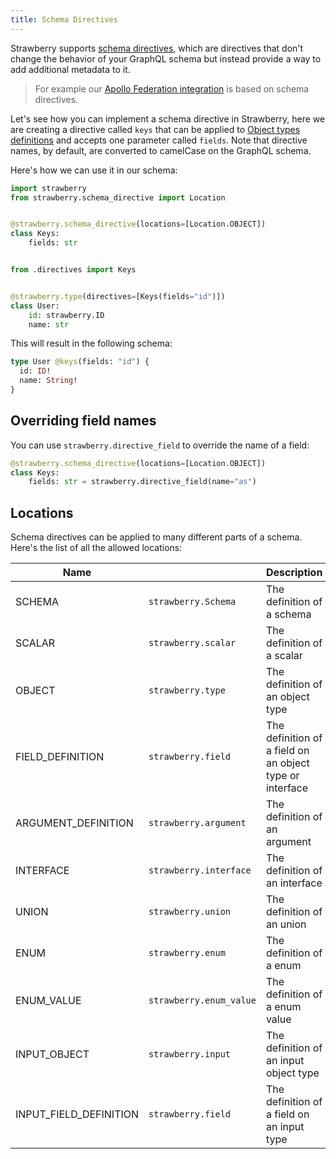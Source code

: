 ```yaml
---
title: Schema Directives
---
```



Strawberry supports
[schema directives](https://spec.graphql.org/June2018/#TypeSystemDirectiveLocation),
which are directives that don't change the behavior of your GraphQL schema but
instead provide a way to add additional metadata to it.

> For example our [Apollo Federation integration](../guides/federation) is
> based on schema directives.

Let's see how you can implement a schema directive in Strawberry, here we are
creating a directive called `keys` that can be applied to
[Object types definitions](./object-types) and accepts one parameter called
`fields`. Note that directive names, by default, are converted to camelCase on
the GraphQL schema.

Here's how we can use it in our schema:

```python
import strawberry
from strawberry.schema_directive import Location


@strawberry.schema_directive(locations=[Location.OBJECT])
class Keys:
    fields: str


from .directives import Keys


@strawberry.type(directives=[Keys(fields="id")])
class User:
    id: strawberry.ID
    name: str
```

This will result in the following schema:

```graphql
type User @keys(fields: "id") {
  id: ID!
  name: String!
}
```

## Overriding field names

You can use `strawberry.directive_field` to override the name of a field:

```python
@strawberry.schema_directive(locations=[Location.OBJECT])
class Keys:
    fields: str = strawberry.directive_field(name="as")
```

## Locations

Schema directives can be applied to many different parts of a schema. Here's the
list of all the allowed locations:

| Name                   |                         | Description                                              |
| ---------------------- | ----------------------- | -------------------------------------------------------- |
| SCHEMA                 | `strawberry.Schema`     | The definition of a schema                               |
| SCALAR                 | `strawberry.scalar`     | The definition of a scalar                               |
| OBJECT                 | `strawberry.type`       | The definition of an object type                         |
| FIELD_DEFINITION       | `strawberry.field`      | The definition of a field on an object type or interface |
| ARGUMENT_DEFINITION    | `strawberry.argument`   | The definition of an argument                            |
| INTERFACE              | `strawberry.interface`  | The definition of an interface                           |
| UNION                  | `strawberry.union`      | The definition of an union                               |
| ENUM                   | `strawberry.enum`       | The definition of a enum                                 |
| ENUM_VALUE             | `strawberry.enum_value` | The definition of a enum value                           |
| INPUT_OBJECT           | `strawberry.input`      | The definition of an input object type                   |
| INPUT_FIELD_DEFINITION | `strawberry.field`      | The definition of a field on an input type               |
